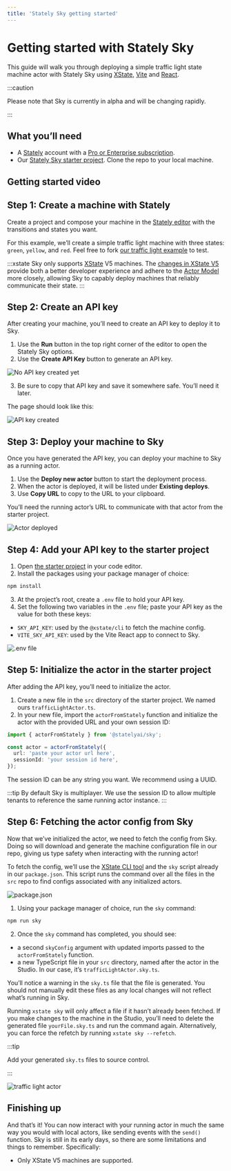 ```yaml
---
title: 'Stately Sky getting started'
---
```


# Getting started with Stately Sky

This guide will walk you through deploying a simple traffic light state machine actor with Stately Sky using [XState](/docs/xstate.mdx), [Vite](https://vitejs.dev/) and [React](https://reactjs.org/).

:::caution

Please note that Sky is currently in alpha and will be changing rapidly.

:::

## What you’ll need

- A [Stately](https://stately.ai) account with a [Pro or Enterprise subscription](https://stately.ai/pricing).
- Our [Stately Sky starter project](https://github.com/statelyai/sky-starter-app). Clone the repo to your local machine.

## Getting started video

<YouTube id="A_J1jbz1oWw" />

## Step 1: Create a machine with Stately

Create a project and compose your machine in the [Stately editor](https://stately.ai/editor) with the transitions and states you want.

For this example, we’ll create a simple traffic light machine with three states: `green`, `yellow`, and `red`. Feel free to fork [our traffic light example](https://stately.ai/registry/editor/eb3e89f5-5936-439f-8254-2f6ea4303659?machineId=15fd8071-b80c-4a6f-b9f5-60b6cf578ee5) to test.

<EmbedMachine
  embedURL="https://stately.ai/registry/editor/embed/eb3e89f5-5936-439f-8254-2f6ea4303659?machineId=15fd8071-b80c-4a6f-b9f5-60b6cf578ee5"
  name="Traffic light"
/>

:::xstate
Sky only supports [XState](https://github.com/statelyai/xstate) V5 machines. The [changes in XState V5](/docs/migration.mdx) provide both a better developer experience and adhere to the [Actor Model](/docs/actor-model.mdx) more closely, allowing Sky to capably deploy machines that reliably communicate their state.
:::

## Step 2: Create an API key

After creating your machine, you’ll need to create an API key to deploy it to Sky.

1. Use the **Run** button in the top right corner of the editor to open the Stately Sky options.
2. Use the **Create API Key** button to generate an API key.

![No API key created yet](..//static/assets/sky-getting-started/editor-no-api-key.png)

3. Be sure to copy that API key and save it somewhere safe. You’ll need it later.

The page should look like this:

![API key created](..//static/assets/sky-getting-started/editor-api-key.png)

## Step 3: Deploy your machine to Sky

Once you have generated the API key, you can deploy your machine to Sky as a running actor.

1. Use the **Deploy new actor** button to start the deployment process.
2. When the actor is deployed, it will be listed under **Existing deploys**.
3. Use **Copy URL** to copy to the URL to your clipboard.

You’ll need the running actor’s URL to communicate with that actor from the starter project.

![Actor deployed](../static/assets/sky-getting-started/editor-deployed-actor.png)

## Step 4: Add your API key to the starter project

1. Open [the starter project](https://github.com/statelyai/sky-starter-app) in your code editor.
2. Install the packages using your package manager of choice:

```bash npm2yarn
npm install
```

3. At the project’s root, create a `.env` file to hold your API key.
4. Set the following two variables in the `.env` file; paste your API key as the value for both these keys:

- `SKY_API_KEY`: used by the `@xstate/cli` to fetch the machine config.
- `VITE_SKY_API_KEY`: used by the Vite React app to connect to Sky.

![.env file](../static/assets/sky-getting-started/code-env-file.png)

## Step 5: Initialize the actor in the starter project

After adding the API key, you’ll need to initialize the actor.

1. Create a new file in the `src` directory of the starter project. We named ours `trafficLightActor.ts`.
2. In your new file, import the `actorFromStately` function and initialize the actor with the provided URL and your own session ID:

```typescript
import { actorFromStately } from '@statelyai/sky';

const actor = actorFromStately({
  url: 'paste your actor url here',
  sessionId: 'your session id here',
});
```

The session ID can be any string you want. We recommend using a UUID.

:::tip
By default Sky is multiplayer. We use the session ID to allow multiple tenants to reference the same running actor instance.
:::

## Step 6: Fetching the actor config from Sky

Now that we’ve initialized the actor, we need to fetch the config from Sky. Doing so will download and generate the machine configuration file in our repo, giving us type safety when interacting with the running actor!

To fetch the config, we’ll use the [XState CLI tool](/docs/developer-tools.mdx#xstate-cli-command-line-interface) and the `sky` script already in our `package.json`. This script runs the command over all the files in the `src` repo to find configs associated with any initialized actors.

![package.json](../static/assets/sky-getting-started/code-sky-cmd.png)

1. Using your package manager of choice, run the `sky` command:

```bash npm2yarn
npm run sky
```

2. Once the `sky` command has completed, you should see:

- a second `skyConfig` argument with updated imports passed to the `actorFromStately` function.
- a new TypeScript file in your `src` directory, named after the actor in the Studio. In our case, it’s `trafficLightActor.sky.ts`.

You’ll notice a warning in the `sky.ts` file that the file is generated. You should not manually edit these files as any local changes will not reflect what’s running in Sky.

Running `xstate sky` will only affect a file if it hasn’t already been fetched. If you make changes to the machine in the Studio, you’ll need to delete the generated file `yourFile.sky.ts` and run the command again. Alternatively, you can force the refetch by running `xstate sky --refetch`.

:::tip

Add your generated `sky.ts` files to source control.

:::

![traffic light actor](../static/assets/sky-getting-started/code-traffic-light-with-config.png)

## Finishing up

And that’s it! You can now interact with your running actor in much the same way you would with local actors, like sending events with the `send()` function. Sky is still in its early days, so there are some limitations and things to remember. Specifically:

- Only XState V5 machines are supported.
